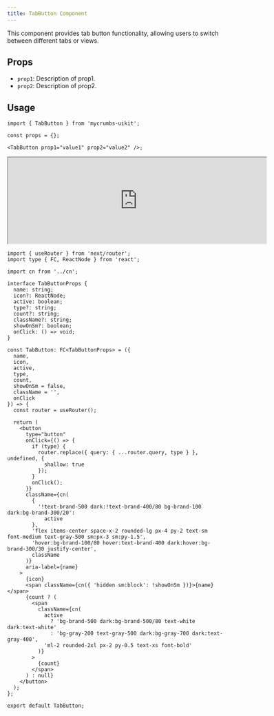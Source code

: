 ```yaml
---
title: TabButton Component
---
```


This component provides tab button functionality, allowing users to switch between different tabs or views.

## Props

- `prop1`: Description of prop1.
- `prop2`: Description of prop2.

## Usage

```tsx
import { TabButton } from 'mycrumbs-uikit';

const props = {};

<TabButton prop1="value1" prop2="value2" />;
```

<iframe src="https://example.com" width="600" height="200"  rounded="12px' className={'flex'}frameborder="0"></iframe>


```tsx
import { useRouter } from 'next/router';
import type { FC, ReactNode } from 'react';

import cn from '../cn';

interface TabButtonProps {
  name: string;
  icon?: ReactNode;
  active: boolean;
  type?: string;
  count?: string;
  className?: string;
  showOnSm?: boolean;
  onClick: () => void;
}

const TabButton: FC<TabButtonProps> = ({
  name,
  icon,
  active,
  type,
  count,
  showOnSm = false,
  className = '',
  onClick
}) => {
  const router = useRouter();

  return (
    <button
      type="button"
      onClick={() => {
        if (type) {
          router.replace({ query: { ...router.query, type } }, undefined, {
            shallow: true
          });
        }
        onClick();
      }}
      className={cn(
        {
          '!text-brand-500 dark:!text-brand-400/80 bg-brand-100 dark:bg-brand-300/20':
            active
        },
        'flex items-center space-x-2 rounded-lg px-4 py-2 text-sm font-medium text-gray-500 sm:px-3 sm:py-1.5',
        'hover:bg-brand-100/80 hover:text-brand-400 dark:hover:bg-brand-300/30 justify-center',
        className
      )}
      aria-label={name}
    >
      {icon}
      <span className={cn({ 'hidden sm:block': !showOnSm })}>{name}</span>
      {count ? (
        <span
          className={cn(
            active
              ? 'bg-brand-500 dark:bg-brand-500/80 text-white dark:text-white'
              : 'bg-gray-200 text-gray-500 dark:bg-gray-700 dark:text-gray-400',
            'ml-2 rounded-2xl px-2 py-0.5 text-xs font-bold'
          )}
        >
          {count}
        </span>
      ) : null}
    </button>
  );
};

export default TabButton;

```